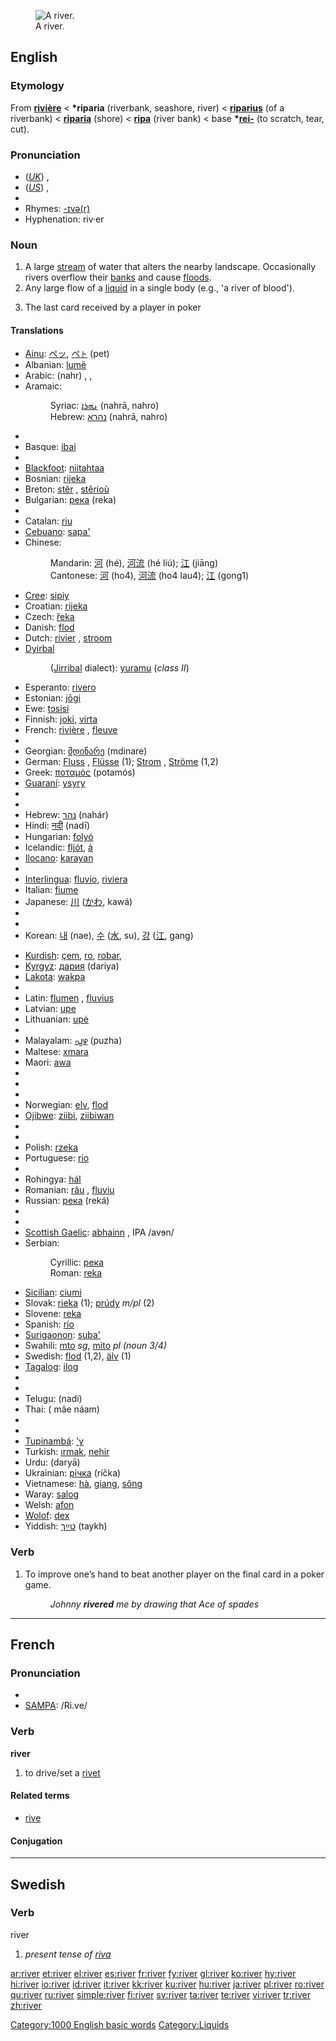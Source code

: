 [[Image:Calonne (Les Bréards).JPG|thumb|right|A river.]]
==English==

{{rank|else|entered|none|506|river|change|happy|hours}}

===Etymology===
From {{OF.}} '''[[rivière]]''' < {{VL.}} '''*riparia''' (riverbank, seashore, river) < {{L.}} '''[[riparius]]''' (of a riverbank) < '''[[riparia]]''' (shore) < '''[[ripa]]''' (river bank) < {{PIE.}} base '''*[[rei-]]''' (to scratch, tear, cut).

===Pronunciation===
*(''[[Received Pronunciation|UK]]'') {{IPA|/ˈɹɪvə/}}, {{SAMPA|/"rIv@/}}
*(''[[General American|US]]'') {{IPA|/ˈɹɪvɚ/}}, {{SAMPA|/"rIv@`/}}
*{{audio|en-us-river.ogg|Audio (US)}}
*Rhymes: [[Rhymes:English:-ɪvə(r)|-ɪvə(r)]]
*Hyphenation: riv·er

===Noun===
{{en-noun}}

# A large [[stream]] of water that alters the nearby landscape. Occasionally rivers overflow their [[bank]]s and cause [[flood]]s.
# Any large flow of a [[liquid]] in a single body (e.g., 'a river of blood').
# {{poker}} The last card received by a player in poker

====Translations====
{{rfc-trans}}
{{top}}
*[[Ainu]]: [[ペッ#Ainu|ペッ]], [[ペト#Ainu|ペ<small>ト</small>]] (pet)
*Albanian: [[lumë]] {{f}}
*Arabic: {{Arab|[[نهر|نَهْرٌ]]}} (nahr) {{m}}, {{Arab|[[انهار|أنْهَار]]}} {{IPAchar|(’anháːr)}} {{p}}, {{Arab|[[انهر|أنْهُر]]}} {{IPAchar|(’ánhur)}} {{p}}
*Aramaic:
*:Syriac: [[ܢܗܪܐ]] (nahrā, nahro) {{m}}
*:Hebrew: [[נהרא]] (nahrā, nahro) {{m}}
*{{trreq|Armenian}}
*Basque: [[ibai]]
*{{trreq|Bengali}}
*[[Blackfoot]]: [[niitahtaa]]
*Bosnian: [[rijeka]] {{f}}
*Breton: [[stêr]] {{f}}, [[stêrioù]] {{p}}
*Bulgarian: [[река]] (reka) {{f}}
*{{trreq|Burmese}}
*Catalan: [[riu]] {{m}}
*[[Cebuano]]: [[sapa']]
*Chinese:
*:Mandarin: [[河]] (hé), [[河流]] (hé liú); [[江]] (jiāng)
*:Cantonese: [[河]] (ho4), [[河流]] (ho4 lau4); [[江]] (gong1)
*[[Cree]]: [[sipiy]]
*Croatian: [[rijeka]] {{f}}
*Czech: [[řeka]] {{f}}
*Danish: [[flod]] {{c}}
*Dutch: [[rivier]] {{m}}, [[stroom]] {{m}}
*[[Dyirbal]] 
*:([[Jirribal]] dialect): [[yuramu]] (''class II'')
*Esperanto: [[rivero]]
*Estonian: [[jõgi#Estonian|jõgi]]
*Ewe: [[tɔsisi]]
*Finnish: [[joki]], [[virta]]
*French: [[rivière]] {{f}}, [[fleuve]] {{m}}
*{{trreq|Galician}}
*Georgian: [[მდინარე]] (mdinare)
*German: [[Fluss]] {{m}}, [[Flüsse]] {{p}} (1); [[Strom]] {{m}}, [[Ströme]] {{p}} (1,2)
*Greek: [[ποταμός]] (potamós) {{m}}
*[[Guaraní]]: [[ysyry]]
*{{trreq|Gujarati}}
*{{trreq|Hawaiian}}
*Hebrew: [[נהר]] (nahár) {{m}}
*Hindi: [[नदी]] (nadī)
*Hungarian: [[folyó]]
*Icelandic: [[fljót]], [[á]]
*[[Ilocano]]: [[karayan]]
*{{trreq|Indonesian}}
*[[Interlingua]]: [[fluvio]], [[riviera]]
*Italian: [[fiume]] {{m}}
*Japanese: [[川]] ([[かわ]], kawá)
*{{trreq|Kannada}}
*{{trreq|Khmer}}
*Korean: [[내]] (nae), [[수]] ([[水]], su), [[강]] ([[江]], gang)
{{mid}}
*[[Kurdish]]: [[çem]], [[ro]], [[robar]], {{KUchar|[[ڕوبار]]}}
*[[Kyrgyz]]: [[дария]] (dariya)
*[[Lakota]]: [[wakpa]]
*{{trreq|Lao}}
*Latin: [[flumen]] {{n}}, [[fluvius]] {{m}}
*Latvian: [[upe]] {{f}}
*Lithuanian: [[upė]] {{f}}
*{{trreq|Malay}}
*Malayalam: [[പുഴ]] (puzha)
*Maltese: [[xmara]] {{f}}
*Maori: [[awa]]
*{{trreq|Marathi}}
*{{trreq|Mongolian}}
*{{trreq|Nepali}}
*Norwegian: [[elv]], [[flod]]
*[[Ojibwe]]: [[ziibi]], [[ziibiwan]] {{p}}
*{{trreq|Oriya}}
*{{trreq|Persian}}
*Polish: [[rzeka]] {{f}}
*Portuguese: [[rio]] {{m}}
*{{trreq|Punjabi}}
*Rohingya: [[hál]]
*Romanian: [[râu]] {{n}}, [[fluviu]] {{n}}
*Russian: [[река]] (reká) {{f}}
*{{trreq|Samoan}}
*{{trreq|Sanskrit}}
*[[Scottish Gaelic]]: [[abhainn]] {{f}}, IPA /avɘn/
*Serbian:
*:Cyrillic: [[река]] {{f}}
*:Roman: [[reka]] {{f}}
*[[Sicilian]]: [[ciumi]] {{m}}
*Slovak: [[rieka#Slovak|rieka]] {{f}} (1); [[prúd#Slovak|prúdy]] ''m/pl'' (2)
*Slovene: [[reka]] {{f}}
*Spanish: [[río]] {{m}}
*[[Surigaonon]]: [[suba']]
*Swahili: [[mto]] ''sg'', [[mito]] ''pl (noun 3/4)''
*Swedish: [[flod]] {{c}} (1,2), [[älv]] {{c}} (1)
*[[Tagalog]]: [[ilog]]
*{{trreq|Tahitian}}
*{{trreq|Tamil}}
*Telugu: {{t|te|నది|sc=Telu}}(nadi)
*Thai: {{Thai|[[แม่น้ำ]]}} ( mâe náam)
*{{trreq|Tok Pisin}}
*{{trreq|Tongan}}
*[[Tupinambá]]: [['y]]
*Turkish: [[ırmak]], [[nehir]]
*Urdu: {{URchar|[[دریا]]}} (daryā)
*Ukrainian: [[річка]] (ríčka) {{f}}
*Vietnamese: [[hà]], [[giang]], [[sông]]
*Waray: [[salog]]
*Welsh: [[afon]]
*[[Wolof]]: [[dex#Wolof|dex]]
*Yiddish: [[טײַך]] (taykh) {{m}}
{{bottom}}

===Verb===
{{en-verb}}

# {{poker}} To improve one’s hand to beat another player on the final card in a poker game.
#: ''Johnny '''rivered''' me by drawing that Ace of spades''

[[Category:1000 English basic words]]

----

==French==

===Pronunciation===
*{{IPA|/ʁi.ve/}}
*[[w:SAMPA|SAMPA]]: /Ri.ve/

===Verb===
'''river'''

# to drive/set a [[rivet]]

====Related terms====
*[[rive#French|rive]]

====Conjugation====
{{fr-conj-er|riv|avoir}}

----

==Swedish==

===Verb===
;river

# ''present tense of [[riva]]''

[[Category:Liquids]]

[[ar:river]]
[[et:river]]
[[el:river]]
[[es:river]]
[[fr:river]]
[[fy:river]]
[[gl:river]]
[[ko:river]]
[[hy:river]]
[[hi:river]]
[[io:river]]
[[id:river]]
[[it:river]]
[[kk:river]]
[[ku:river]]
[[hu:river]]
[[ja:river]]
[[pl:river]]
[[ro:river]]
[[qu:river]]
[[ru:river]]
[[simple:river]]
[[fi:river]]
[[sv:river]]
[[ta:river]]
[[te:river]]
[[vi:river]]
[[tr:river]]
[[zh:river]]